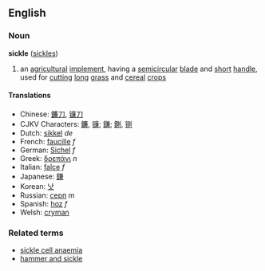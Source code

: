 ==English==
===Noun===
'''sickle''' ([[sickles]])

# an [[agricultural]] [[implement]], having a [[semicircular]] [[blade]] and [[short]] [[handle]], used for [[cut]]ting [[long]] [[grass]] and [[cereal]] [[crop]]s

====Translations====
*Chinese: [[鐮刀]], [[镰刀]]
*CJKV Characters: [[鐮]], [[镰]]; [[鎌]]; [[鍘]], [[铡]]
*Dutch: [[sikkel]] ''de''
*French: [[faucille]] ''f''
*German: [[Sichel]] ''f''
*Greek: [[δρεπάνι]] ''n''
*Italian: [[falce]] ''f''
*Japanese: [[鎌]]
*Korean: [[낫]]
*Russian: [[серп]] ''m''
*Spanish: [[hoz]] ''f''
*Welsh: [[cryman]]

===Related terms===
* [[sickle cell anaemia]]
* [[hammer and sickle]]
